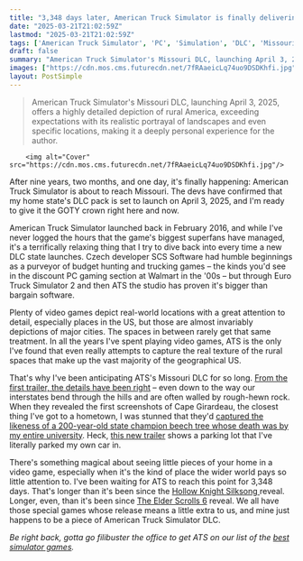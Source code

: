 ```yaml
---
title: "3,348 days later, American Truck Simulator is finally delivering the DLC I've been waiting for longer than Hollow Knight fans have been anticipating Silksong"
date: "2025-03-21T21:02:59Z"
lastmod: "2025-03-21T21:02:59Z"
tags: ['American Truck Simulator', 'PC', 'Simulation', 'DLC', 'Missouri']
draft: false
summary: "American Truck Simulator's Missouri DLC, launching April 3, 2025, offers a highly detailed depiction of rural America,  exceeding expectations with its realistic portrayal of landscapes and even specific locations, making it a deeply personal experience for the author."
images: ["https://cdn.mos.cms.futurecdn.net/7fRAaeicLq74uo9DSDKhfi.jpg"]
layout: PostSimple
---
```

> American Truck Simulator's Missouri DLC, launching April 3, 2025, offers a highly detailed depiction of rural America,  exceeding expectations with its realistic portrayal of landscapes and even specific locations, making it a deeply personal experience for the author.


        <img alt="Cover" src="https://cdn.mos.cms.futurecdn.net/7fRAaeicLq74uo9DSDKhfi.jpg"/>
        
After nine years, two months, and one day, it's finally happening: American Truck Simulator is about to reach Missouri. The devs have confirmed that my home state's DLC pack is set to launch on April 3, 2025, and I'm ready to give it the GOTY crown right here and now.

American Truck Simulator launched back in February 2016, and while I've never logged the hours that the game's biggest superfans have managed, it's a terrifically relaxing thing that I try to dive back into every time a new DLC state launches. Czech developer SCS Software had humble beginnings as a purveyor of budget hunting and trucking games – the kinds you'd see in the discount PC gaming section at Walmart in the '00s – but through Euro Truck Simulator 2 and then ATS the studio has proven it's bigger than bargain software.

Plenty of video games depict real-world locations with a great attention to detail, especially places in the US, but those are almost invariably depictions of major cities. The spaces in between rarely get that same treatment. In all the years I've spent playing video games, ATS is the only I've found that even really attempts to capture the real texture of the rural spaces that make up the vast majority of the geographical US.

That's why I've been anticipating ATS's Missouri DLC for so long. [From the first trailer, the details have been right](https://www.gamesradar.com/ive-waited-8-years-and-now-theyre-finally-putting-my-hometown-in-american-truck-simulator/) – even down to the way our interstates bend through the hills and are often walled by rough-hewn rock. When they revealed the first screenshots of Cape Girardeau, the closest thing I've got to a hometown, I was stunned that they'd [captured the likeness of a 200-year-old state champion beech tree whose death was by my entire university](https://www.gamesradar.com/games/simulation/ive-waited-8-years-for-american-truck-simulator-to-recreate-my-hometown-and-i-wasnt-prepared-to-see-the-200-year-old-tree-my-entire-university-mourned-brought-back-to-life/). Heck, [this new trailer](https://www.youtube.com/watch?v=2fcExHj6kEI) shows a parking lot that I've literally parked my own car in.

There's something magical about seeing little pieces of your home in a video game, especially when it's the kind of place the wider world pays so little attention to. I've been waiting for ATS to reach this point for 3,348 days. That's longer than it's been since the [Hollow Knight Silksong ](https://www.gamesradar.com/hollow-knight-silksong-guide/)reveal. Longer, even, than it's been since [The Elder Scrolls 6](https://www.gamesradar.com/elder-scrolls-6-release-date-location-news-races/) reveal. We all have those special games whose release means a little extra to us, and mine just happens to be a piece of American Truck Simulator DLC.

*Be right back, gotta go filibuster the office to get ATS on our list of the *[<em>best simulator games</em>](https://www.gamesradar.com/best-sim-games/)*.*
        